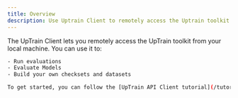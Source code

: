 ```yaml
---
title: Overview
description: Use Uptrain Client to remotely access the Uptrain toolkit
---
```


The UpTrain Client lets you remotely access the UpTrain toolkit from your local machine. You can use it to:

```bash
- Run evaluations
- Evaluate Models
- Build your own checksets and datasets

To get started, you can follow the [UpTrain API Client tutorial](/tutorials/uptrain-api-client)
